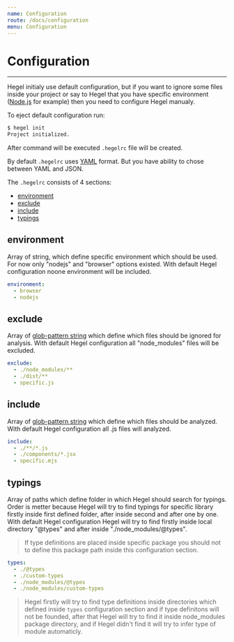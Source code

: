 ```yaml
---
name: Configuration
route: /docs/configuration
menu: Configuration
---
```


# Configuration
---------------------

Hegel initialy use default configuration, but if you want to ignore some files inside your project or say to Hegel that you have specific environment ([Node.js](https://nodejs.org/en/) for example) then you need to configure Hegel manualy.

To eject default configuration run:

```bash
$ hegel init
Project initialized.
```

After command will be executed `.hegelrc` file will be created.

By default `.hegelrc` uses [YAML](https://yaml.org/) format. But you have ability to chose between YAML and JSON.

The `.hegelrc` consists of 4 sections:

- [environment](#environment)
- [exclude](#exclude)
- [include](#include)
- [typings](#typings)

## environment

Array of string, which define specific environment which should be used. For now only "nodejs" and "browser" options existed. With default Hegel configuration noone environment will be included.

```yaml
environment:
  - browser
  - nodejs
```

## exclude

Array of [glob-pattern string](https://commandbox.ortusbooks.com/usage/parameters/globbing-patterns) which define which files should be ignored for analysis. With default Hegel configuration all "node_modules" files will be excluded.

```yaml
exclude:
  - ./node_modules/**
  - ./dist/**
  - specific.js
```

## include

Array of [glob-pattern string](https://commandbox.ortusbooks.com/usage/parameters/globbing-patterns) which define which files should be analyzed. With default Hegel configuration all .js files will analyzed.

```yaml
include:
  - ./**/*.js
  - ./components/*.jsx
  - specific.mjs
```

## typings

Array of paths which define folder in which Hegel should search for typings. Order is metter because Hegel will try to find typings for specific library firstly inside first defined folder, after inside second and after one by one. With default Hegel configuration Hegel will try to find firstly inside local directory "@types" and after inside "./node_modules/@types".

> If type definitions are placed inside specific package you should not to define this package path inside this configuration section.

```yaml
types:
  - ./@types
  - ./custom-types
  - ./node_modules/@types
  - ./node_modules/custom-types
```

> Hegel firstly will try to find type definitions inside directories which defined inside `types` configuration section and if type definitons will not be founded, after that Hegel will try to find it inside node_modules package directory, and if Hegel didn't find it will try to infer type of module automaticly.